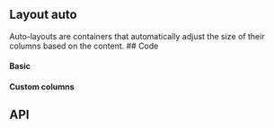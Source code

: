 
## Layout auto

<Tags />
<!-- introduction start -->
Auto-layouts are containers that automatically adjust the size of their columns based on the content.
<!-- introduction end -->
## Code

#### Basic

<LayoutAutoPlayground height="14rem" />

#### Custom columns

<LayoutAutoCustomPlayground height="14rem" />

## API

<PropsApi />

